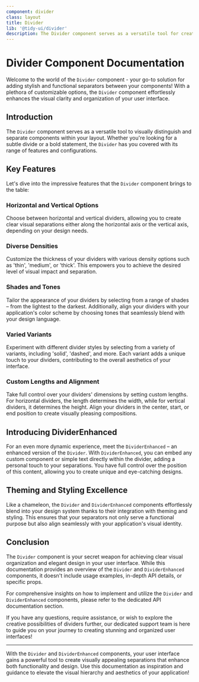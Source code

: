 ```yaml
---
component: divider
class: layout
title: Divider
lib: '@tidy-ui/divider'
description: The Divider component serves as a versatile tool for creating clear visual separations between components. It offers options for both horizontal and vertical dividers, with various densities, shades, and tones to align with your application's color scheme. Choose from an array of variants, such as 'solid' or 'dashed', and set custom lengths for precise alignment. For added creativity, the enhanced version, DividerEnhanced, enables the inclusion of custom components or text within dividers, with control over content positioning. Whether achieving clean breaks or adding personalized touches, the Divider component enhances organization and aesthetics within your user interface.
---
```


# Divider Component Documentation

Welcome to the world of the `Divider` component - your go-to solution for adding stylish and functional separators between your components! With a plethora of customizable options, the `Divider` component effortlessly enhances the visual clarity and organization of your user interface.

## Introduction

The `Divider` component serves as a versatile tool to visually distinguish and separate components within your layout. Whether you're looking for a subtle divide or a bold statement, the `Divider` has you covered with its range of features and configurations.

## Key Features

Let's dive into the impressive features that the `Divider` component brings to the table:

### Horizontal and Vertical Options

Choose between horizontal and vertical dividers, allowing you to create clear visual separations either along the horizontal axis or the vertical axis, depending on your design needs.

### Diverse Densities

Customize the thickness of your dividers with various density options such as 'thin', 'medium', or 'thick'. This empowers you to achieve the desired level of visual impact and separation.

### Shades and Tones

Tailor the appearance of your dividers by selecting from a range of shades – from the lightest to the darkest. Additionally, align your dividers with your application's color scheme by choosing tones that seamlessly blend with your design language.

### Varied Variants

Experiment with different divider styles by selecting from a variety of variants, including 'solid', 'dashed', and more. Each variant adds a unique touch to your dividers, contributing to the overall aesthetics of your interface.

### Custom Lengths and Alignment

Take full control over your dividers' dimensions by setting custom lengths. For horizontal dividers, the length determines the width, while for vertical dividers, it determines the height. Align your dividers in the center, start, or end position to create visually pleasing compositions.

## Introducing DividerEnhanced

For an even more dynamic experience, meet the `DividerEnhanced` – an enhanced version of the `Divider`. With `DividerEnhanced`, you can embed any custom component or simple text directly within the divider, adding a personal touch to your separations. You have full control over the position of this content, allowing you to create unique and eye-catching designs.

## Theming and Styling Excellence

Like a chameleon, the `Divider` and `DividerEnhanced` components effortlessly blend into your design system thanks to their integration with theming and styling. This ensures that your separators not only serve a functional purpose but also align seamlessly with your application's visual identity.

## Conclusion

The `Divider` component is your secret weapon for achieving clear visual organization and elegant design in your user interface. While this documentation provides an overview of the `Divider` and `DividerEnhanced` components, it doesn't include usage examples, in-depth API details, or specific props.

For comprehensive insights on how to implement and utilize the `Divider` and `DividerEnhanced` components, please refer to the dedicated API documentation section.

If you have any questions, require assistance, or wish to explore the creative possibilities of dividers further, our dedicated support team is here to guide you on your journey to creating stunning and organized user interfaces!

---

With the `Divider` and `DividerEnhanced` components, your user interface gains a powerful tool to create visually appealing separations that enhance both functionality and design. Use this documentation as inspiration and guidance to elevate the visual hierarchy and aesthetics of your application!

